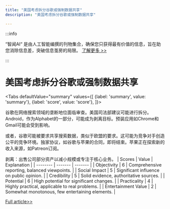```yaml
---
title: "美国考虑拆分谷歌或强制数据共享"
description: "美国考虑拆分谷歌或强制数据共享"

---
```



:::info

“智闻AI“ 是由人工智能编撰的刊物集合，确保您只获得最有价值的信息，旨在助您消除信息差，突破信息茧房的局限。  [了解更多 >>](/)

:::

# 美国考虑拆分谷歌或强制数据共享


<Tabs
	defaultValue="summary"
	values={[
	{label: 'summary', value: 'summary'},
	{label: 'score', value: 'score'},
]}>
<TabItem value="summary">


谷歌在网络搜索领域的垄断地位面临审查。美国司法部建议可能进行拆分。Android，作为Alphabet的一部分，可能成为剥离目标。预装应用如Chrome和Gmail可能会受到影响。

或者，谷歌可能被要求共享搜索数据，类似于欧盟的要求。这可能为竞争对手创造公平的竞争环境。独家协议，如谷歌与苹果的合同，即将结束。苹果正在探索新的收入来源，如Patreon订阅。

剥离：出售公司部分资产以减小规模或专注于核心业务。
</TabItem>
<TabItem value="score">
	| Scores     | Value   | Explanation |
	| -------- | ------- | ------- |
	| Objectivity  | 6    | Comprehensive reporting, balanced viewpoints.    |
	| Social Impact | 5     | Significant influence on public opinion.    |
	| Credibility    | 5    | Solid evidence, authoritative sources.    |
	| Potential    | 6    | High potential for significant changes.    |
	| Practicality    | 4    | Highly practical, applicable to real problems.    |
	| Entertainment Value    | 2    | Somewhat monotonous, few entertaining elements.    |
</TabItem>
</Tabs>

[Full article>>](https://appleinsider.com/articles/24/08/14/us-may-seek-google-breakup-or-data-share-after-search-monopolization-ruling)
